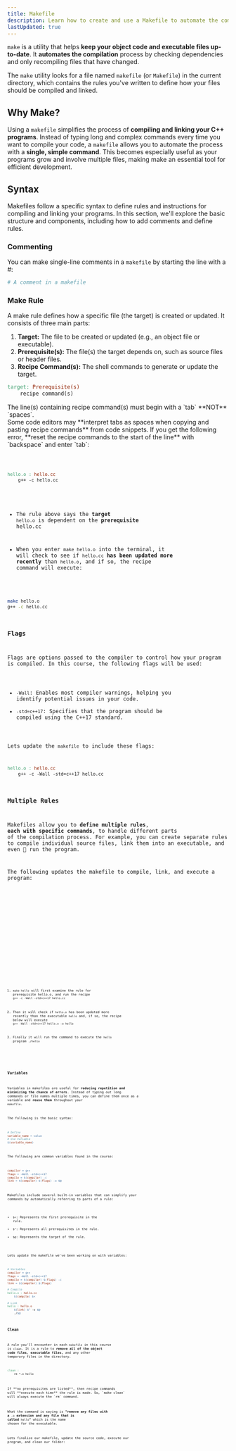 ```yaml
---
title: Makefile
description: Learn how to create and use a Makefile to automate the compilation and linking process for your C++ programs in CSCE240.
lastUpdated: true
---
```



`make` is a utility that helps **keep your object code and executable 
files up-to-date**. It **automates the compilation** process by checking 
dependencies and only recompiling files that have changed.

The `make` utility looks for a file named `makefile` (or `Makefile`) 
in the current directory, which contains the rules you've written 
to define how your files should be compiled and linked.

## Why Make?

Using a `makefile` simplifies the process of **compiling and linking your 
C++ programs**. Instead of typing long and complex commands every time you 
want to compile your code, a `makefile` allows you to automate the process 
with a **single, simple command**. This becomes especially useful as your 
programs grow and involve multiple files, making make an essential tool 
for efficient development.

## Syntax

Makefiles follow a specific syntax to define rules and instructions for 
compiling and linking your programs. In this section, we'll explore the 
basic structure and components, including how to add comments and define rules.

### Commenting

You can make single-line comments in a `makefile` by starting the line 
with a #:

```makefile title="makefile"
# A comment in a makefile
```

### Make Rule

A make rule defines how a specific file (the target) is created or updated. 
It consists of three main parts:

1. **Target:** The file to be created or updated (e.g., an object file or executable).
2. **Prerequisite(s):** The file(s) the target depends on, such as source files or header files.
3. **Recipe Command(s):** The shell commands to generate or update the target.

```makefile title="makefile"
target: Prerequisite(s)
    recipe command(s)
```

<Aside>
The line(s) containing recipe command(s) must
begin with a `tab` **NOT** `spaces`.
</Aside>

<Aside type="caution">
Some code editors may **interpret tabs as spaces when copying and pasting recipe commands** 
from code snippets. If you get the following error, **reset the recipe commands to the start 
of the line** with `backspace` and enter `tab`:

<Code lang="shell" code={errors.makefileError} />

</Aside>

```makefile title="makefile"
hello.o : hello.cc
	g++ -c hello.cc
```

- The rule above says the **target** `hello.o` is dependent on
the **prerequisite** hello.cc

- When you enter `make hello.o` into the terminal, it will check to see if `hello.cc` **has
been updated more recently** than `hello.o`, and if so, the
recipe command will execute:

```bash
make hello.o
g++ -c hello.cc
```

### Flags

Flags are options passed to the compiler to control how your program is compiled. 
In this course, the following flags will be used:

- `-Wall`: Enables most compiler warnings, helping you identify potential issues in your code.
- `-std=c++17`: Specifies that the program should be compiled using the C++17 standard.

Lets update the `makefile` to include these flags:

```makefile title="makefile"
hello.o : hello.cc
    g++ -c -Wall -std=c++17 hello.cc
```

### Multiple Rules

Makefiles allow you to **define multiple rules**, **each with specific commands**, 
to handle different parts of the compilation process. For example, you can 
create separate rules to compile individual source files, link them into an 
executable, and even 🚀 run the program.

The following updates the makefile to compile, link, and execute a program:

<Tabs>

<TabItem label="Makefile" icon="seti:makefile">
    <Code title="makefile" lang="makefile" code={code.multiRuleMake} />
</TabItem>

<TabItem label="Source" icon="seti:cpp">
    <Code title="hello.cc" lang="cpp" code={code.multiRuleSource} />
</TabItem>

<TabItem label="Terminal" icon="laptop">
    <Code lang="bash" code={code.multiRuleTerminal} />
</TabItem>

</Tabs>

<Steps>

1. `make hello` will first examine the rule for prerequisite hello.o, and run the recipe
`g++ -c -Wall -std=c++17 hello.cc`

2. Then it will check if `hello.o` has been updated more recently than the
executable `hello` and, if so, the recipe below will execute
`g++ -Wall -std=c++17 hello.o -o hello`

3. Finally it will run the command to execute the `hello` program `./hello`

</Steps>

### Variables

Variables in makefiles are useful for **reducing repetition and minimizing the 
chance of errors**. Instead of typing out long commands or file names multiple 
times, you can define them once as a variable and **reuse them** throughout your 
`makefile`.

The following is the basic syntax:

```makefile title="makefile"
# Define
variable_name = value
# Use Variable
$(variable_name)
```

The following are common variables found in the course:

```makefile title="makefile"
compiler = g++
flags = -Wall -std=c++17
compile = $(compiler) -c
link = $(compiler) $(flags) -o $@
```

Makefiles include several built-in variables that can simplify your 
commands by automatically referring to parts of a rule:

- `$<`: Represents the first prerequisite in the rule.
- `$^`: Represents all prerequisites in the rule.
- `$@`: Represents the target of the rule.

Lets update the makefile we've been working on with variables:

```makefile title="makefile"
# Variables
compiler = g++
flags = -Wall -std=c++17
compile = $(compiler) $(flags) -c
link = $(compiler) $(flags)

# Compile
hello.o : hello.cc
    $(compile) $<

# Link
hello : hello.o
    $(link) $^ -o $@
    ./$@
```

### Clean

A rule you'll encounter in each `makefile` in this course is `clean`. It 
is a rule to **remove all of the object code files**, **executable files,** and 
any other temporary files in the directory.

```makefile title="makefile"
clean :
    rm *.o hello
```

<Aside>
If **no prerequisites are listed**, then recipe commands
will **execute each time** the rule is made. So, `make clean`
will always execute the `rm` command.
</Aside>

What the command is saying is **"remove any files with a** `.o` **extension and any file that is 
called** `hello`**"** which is the name chosen for the executable.

Lets finalize our makefile, update the source code, execute our program, and clean our folder:

<Tabs>

<TabItem label="Makefile" icon="seti:makefile">
    <Code title="makefile" lang="makefile" code={code.cleanMake} />
</TabItem>

<TabItem label="Source" icon="seti:cpp">
    <Code title="hello.cc" lang="cpp" code={code.cleanSource} />
</TabItem>

<TabItem label="Terminal" icon="laptop">
    <Code lang="bash" code={code.cleanTerminal} mark={[1, 7]} />
</TabItem>

</Tabs>



